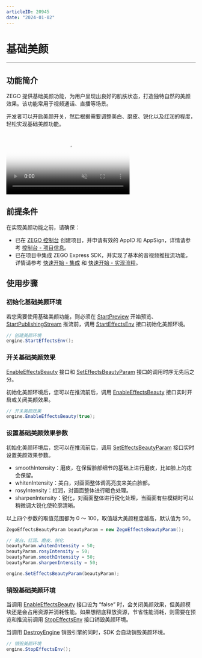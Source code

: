```yaml
---
articleID: 20945
date: "2024-01-02"
---
```

# 基础美颜

- - -

## 功能简介


ZEGO 提供基础美颜功能，为用户呈现出良好的肌肤状态，打造独特自然的美颜效果。该功能常用于视频通话、直播等场景。

开发者可以开启美颜开关，然后根据需要调整美白、磨皮、锐化以及红润的程度，轻松实现基础美颜功能。

<video poster="https://doc-media.zego.im/sdk-doc/Pics/Common/ZegoExpressEngine/ExpressBeauty.png" src="https://doc-media.zego.im/sdk-doc/doc/video/Express_Video_SDK/ExpressBeauty.mp4" width="65%" muted="true" loop="true" autoplay="autoplay" preload="auto" nocontrols></video>



## 前提条件

在实现美颜功能之前，请确保：

- 已在 [ZEGO 控制台](https://console.zego.im) 创建项目，并申请有效的 AppID 和 AppSign，详情请参考 [控制台 - 项目信息](/console/project-info)。
- 已在项目中集成 ZEGO Express SDK，并实现了基本的音视频推拉流功能，详情请参考 [快速开始 - 集成](!Integration/SDK_Integration) 和 [快速开始 - 实现流程](!Integration/Solution_Implementation)。


## 使用步骤

### 初始化基础美颜环境

若您需要使用基础美颜功能，则必须在 [StartPreview](@StartPreview) 开始预览、[StartPublishingStream](@StartPublishingStream) 推流前，调用 [StartEffectsEnv](@StartEffectsEnv) 接口初始化美颜环境。


```cs
// 创建美颜环境
engine.StartEffectsEnv();
```

### 开关基础美颜效果

<Note title="说明">


[EnableEffectsBeauty](@EnableEffectsBeauty) 接口和 [SetEffectsBeautyParam](@SetEffectsBeautyParam) 接口的调用时序无先后之分。

</Note>



初始化美颜环境后，您可以在推流前后，调用 [EnableEffectsBeauty](@EnableEffectsBeauty) 接口实时开启或关闭美颜效果。


```cs
// 开关美颜效果
engine.EnableEffectsBeauty(true);
```

### 设置基础美颜效果参数

初始化美颜环境后，您可以在推流前后，调用 [SetEffectsBeautyParam](@SetEffectsBeautyParam) 接口实时设置美颜效果参数。

- smoothIntensity：磨皮，在保留脸部细节的基础上进行磨皮，比如脸上的痣会保留。
- whitenIntensity：美白，对画面整体调高亮度来美白脸部。
- rosyIntensity：红润，对画面整体进行暖色处理。
- sharpenIntensity：锐化，对画面整体进行锐化处理，当画面有些模糊时可以稍微调大锐化使轮廓清晰。

以上四个参数的取值范围都为 0 ～ 100，取值越大美颜程度越高，默认值为 50。


```cs
ZegoEffectsBeautyParam beautyParam = new ZegoEffectsBeautyParam();

// 美白、红润、磨皮、锐化
beautyParam.whitenIntensity = 50;
beautyParam.rosyIntensity = 50;
beautyParam.smoothIntensity = 50;
beautyParam.sharpenIntensity = 50;

engine.SetEffectsBeautyParam(beautyParam);
```

### 销毁基础美颜环境


当调用 [EnableEffectsBeauty](@EnableEffectsBeauty) 接口设为 “false” 时，会关闭美颜效果，但美颜模块还是会占用资源并消耗性能。如果想彻底释放资源，节省性能消耗，则需要在预览和推流前调用 [StopEffectsEnv](@StopEffectsEnv) 接口销毁美颜环境。

<Note title="说明">



当调用 [DestroyEngine](@DestroyEngine) 销毁引擎的同时，SDK 会自动销毁美颜环境。

</Note>




```cs
// 销毁美颜环境
engine.StopEffectsEnv();
```
